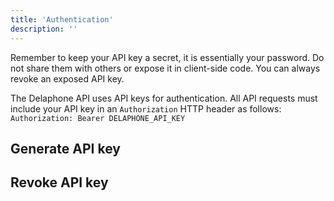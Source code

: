 ```yaml
---
title: 'Authentication'
description: ''
---
```


<Warning>
    Remember to keep your API key a secret, it is essentially your password. Do not share them with others or expose it in client-side code.
    You can always revoke an exposed API key.
</Warning>

The Delaphone API uses API keys for authentication. All API requests must include your API key in an `Authorization` HTTP header as follows:
`Authorization: Bearer DELAPHONE_API_KEY`



## Generate API key

## Revoke API key

